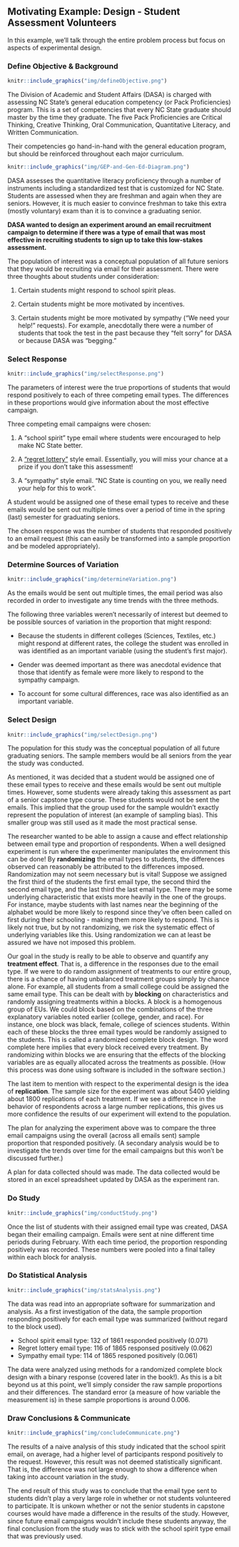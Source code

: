 ## Motivating Example: Design - Student Assessment Volunteers  

In this example, we'll talk through the entire problem process but focus on aspects of experimental design.  

### Define Objective & Background  

```r
knitr::include_graphics("img/defineObjective.png")
```  
The Division of Academic and Student Affairs (DASA) is charged with assessing NC State's general education competency (or Pack Proficiencies) program.  This is a set of competencies that every NC State graduate should master by the time they graduate.  The five Pack Proficiencies are Critical Thinking, Creative Thinking, Oral Communication, Quantitative Literacy, and Written Communication. 

Their competencies go hand-in-hand with the general education program, but should be reinforced throughout each major curriculum.  
```r
knitr::include_graphics("img/GEP-and-Gen-Ed-Diagram.png")
```  

DASA assesses the quantitative literacy proficiency through a number of instruments including a standardized test that is customized for NC State.  Students are assessed when they are freshman and again when they are seniors.  However, it is much easier to convince freshman to take this extra (mostly voluntary) exam than it is to convince a graduating senior.  

**DASA wanted to design an experiment around an email recruitment campaign to determine if there was a type of email that was most effective in recruiting students to sign up to take this low-stakes assessment.**

The population of interest was a conceptual population of all future seniors that they would be recruiting via email for their assessment.  There were three thoughts about students under consideration:

1. Certain students might respond to school spirit pleas.  

2. Certain students might be more motivated by incentives.  
 
2. Certain students might be more motivated by sympathy ("We need your help!" requests).  For example, anecdotally there were a number of students that took the test in the past because they "felt sorry" for DASA or because DASA was "begging."

### Select Response

```r
knitr::include_graphics("img/selectResponse.png")
``` 
The parameters of interest were the true proportions of students that would respond positively to each of three competing email types.  The differences in these proportions would give information about the most effective campaign.  

Three competing email campaigns were chosen:

1. A "school spirit" type email where students were encouraged to help make NC State better.  

2. A ["regret lottery"](https://sr.ithaka.org/blog/leveraging-regret-maximizing-survey-participation-at-the-duke-university-libraries/) style email.  Essentially, you will miss your chance at a prize if you don’t take this assessment! 

3. A “sympathy” style email.  "NC State is counting on you, we really need your help for this to work".  

A student would be assigned one of these email types to receive and these emails would be sent out multiple times over a period of time in the spring (last) semester for graduating seniors.  


The chosen response was the number of students that responded positively to an email request (this can easily be transformed into a sample proportion and be modeled appropriately).  


### Determine Sources of Variation

```r
knitr::include_graphics("img/determineVariation.png")
```  
As the emails would be sent out multiple times, the email period was also recorded in order to investigate any time trends with the three methods.  

The following three variables weren't necessarily of interest but deemed to be possible sources of variation in the proportion that might respond:

- Because the students in different colleges (Sciences, Textiles, etc.) might respond at different rates, the college the student was enrolled in was identified as an important variable (using the student's first major).  

- Gender was deemed important as there was anecdotal evidence that those that identify as female were more likely to respond to the sympathy campaign.  

- To account for some cultural differences, race was also identified as an important variable.  


### Select Design

```r
knitr::include_graphics("img/selectDesign.png")
```  
The population for this study was the conceptual population of all future graduating seniors.  The sample members would be all seniors from the year the study was conducted.  

As mentioned, it was decided that a student would be assigned one of these email types to receive and these emails would be sent out multiple times.  However, some students were already taking this assessment as part of a senior capstone type course.  These students would not be sent the emails.  This implied that the group used for the sample wouldn't exactly represent the population of interest (an example of sampling bias).  This smaller group was still used as it made the most practical sense.

The researcher wanted to be able to assign a cause and effect relationship between email type and proportion of respondents.  When a well designed experiment is run where the experimenter manipulates the environment this can be done!  By **randomizing** the email types to students, the differences observed can reasonably be attributed to the differences imposed.  Randomization may not seem necessary but is vital!  Suppose we assigned the first third of the students the first email type, the second third the second email type, and the last third the last email type.  There may be some underlying characteristic that exists more heavily in the one of the groups.  For instance, maybe students with last names near the beginning of the alphabet would be more likely to respond since they've often been called on first during their schooling - making them more likely to respond.  This is likely not true, but by not randomizing, we risk the systematic effect of underlying variables like this.  Using randomization we can at least be assured we have not imposed this problem.  

Our goal in the study is really to be able to observe and quantify any **treatment effect**.  That is, a difference in the responses due to the email type.  If we were to do random assignment of treatments to our entire group, there is a chance of having unbalanced treatment groups simply by chance alone.  For example, all students from a small college could be assigned the same email type.  This can be dealt with by **blocking** on characteristics and randomly assigning treatments within a blocks.  A block is a homogenous group of EUs.  We could block based on the combinations of the three explanatory variables noted earlier (college, gender, and race).  For instance, one block was black, female, college of sciences students.  Within each of these blocks the three email types would be randomly assigned to the students.  This is called a randomized complete block design. The word complete here implies that every block received every treatment.  By randomizing within blocks we are ensuring that the effects of the blocking variables are as equally allocated across the treatments as possible.  (How this process was done using software is included in the software section.)

The last item to mention with respect to the experimental design is the idea of **replication**.  The sample size for the experiment was about 5400 yielding about 1800 replications of each treatment.  If we see a difference in the behavior of respondents across a large number replications, this gives us more confidence the results of our experiment will extend to the population.  

The plan for analyzing the experiment above was to compare the three email campaigns using the overall (across all emails sent) sample proportion that responded positively.  (A secondary analysis would be to investigate the trends over time for the email campaigns but this won't be discussed further.)

A plan for data collected should was made.  The data collected would be stored in an excel spreadsheet updated by DASA as the experiment ran.  

### Do Study  

```r
knitr::include_graphics("img/conductStudy.png")
```  
Once the list of students with their assigned email type was created, DASA began their emailing campaign.  Emails were sent at nine different time periods during February.  With each time period, the proportion responding positively was recorded.  These numbers were pooled into a final talley within each block for analysis.  

### Do Statistical Analysis  

```r
knitr::include_graphics("img/statsAnalysis.png")
```  
The data was read into an appropriate software for summarization and analysis.  As a first investigation of the data, the sample proportion responding positively for each email type was summarized (without regard to the block used).  

- School spirit email type: 132 of 1861 responded positively (0.071)  
- Regret lottery email type: 116 of 1865 responsed positively (0.062)  
- Sympathy email type: 114 of 1865 responed positively (0.061)  

The data were analyzed using methods for a randomized complete block design with a binary response (covered later in the book!).  As this is a bit beyond us at this point, we'll simply consider the raw sample proportions and their differences.  The standard error (a measure of how variable the measurement is) in these sample proportions is around 0.006.

### Draw Conclusions & Communicate

```r
knitr::include_graphics("img/concludeCommunicate.png")
```  
The results of a naive analysis of this study indicated that the school spirit email, on average, had a higher level of participants respond positively to the request.  However, this result was not deemed statistically significant.  That is, the difference was not large enough to show a difference when taking into account variation in the study.  

The end result of this study was to conclude that the email type sent to students didn't play a very large role in whether or not students volunteered to participate.  It is unkown whether or not the senior students in capstone courses would have made a difference in the results of the study.  However, since future email campaigns wouldn't include these students anyway, the final conclusion from the study was to stick with the school spirit type email that was previously used.  



